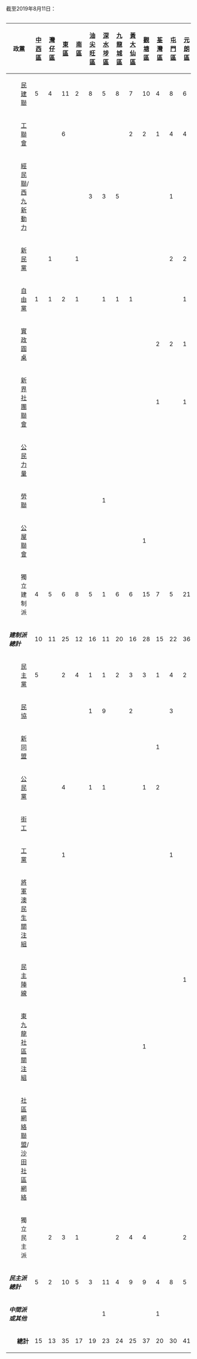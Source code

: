 截至2019年8月11日：
<div style="overflow:auto; width:100%">
{| class="wikitable" style="text-align:center; white-space:nowrap"
! colspan="3" | 政黨 !! [[中西區區議會|中西區]] !! [[灣仔區議會|灣仔區]] !! [[東區區議會|東區]] !! [[南區區議會|南區]] !! [[油尖旺區議會|油尖旺區]] !! [[深水埗區議會|深水埗區]] !! [[九龍城區議會|九龍城區]] !! [[黃大仙區議會|黃大仙區]] !! [[觀塘區議會|觀塘區]] !! [[荃灣區議會|荃灣區]] !! [[屯門區議會|屯門區]] !! [[元朗區議會|元朗區]] !! [[北區區議會|北區]] !! [[大埔區議會|大埔區]] !! [[西貢區議會|西貢區]] !! [[沙田區議會|沙田區]] !! [[葵青區議會|葵青區]] !! [[離島區議會|離島區]] !! 總計
|-
|rowspan="11" bgcolor="Pink"|
|bgcolor="{{Party meta/color/民建聯}}"|
|align="left"|[[民建聯]]||5||4||11||2||8||5||8||7||10||4||8||6||7||6||8||7||8||3||bgcolor="#efefef"|117
|- 
|bgcolor="{{Party meta/color/工聯會}}"|
|align="left"|[[工聯會]]||||||6||||||||||2||2||1||4||4||3||||1||||3||1||bgcolor="#efefef"|27
|-
|bgcolor="{{Party meta/color/經民聯}}"|
|align="left"|[[經民聯]]/[[西九新動力]]||||||||||3||3||5||||||||1||||||2||||1||3||||bgcolor="#efefef"|18
|- 
|bgcolor="{{Party meta/color/新民黨}}"|
|align="left"|[[新民黨 (香港)|新民黨]]||||1||||1||||||||||||||2||2||||||3||7||||1||bgcolor="#efefef"|17
|- 
|bgcolor="{{Party meta/color/自由黨}}"|
|align="left"|[[自由黨 (香港)|自由黨]]||1||1||2||1||||1||1||1||||||||1||||||||||||||bgcolor="#efefef"|9
|-
|bgcolor="{{Party meta/color/實政圓桌}}"|
|align="left"|[[實政圓桌]]||  || || || || || || || || || 2 || 2 || 1 ||  || || || || 2 ||||bgcolor="#efefef"|7
|-
|bgcolor="{{Party meta/color/新界社團聯會}}"|
|align="left"|[[新界社團聯會]]||||||||||||||||||||1||||1||||||||||||||bgcolor="#efefef"|2
|- 
|bgcolor="{{Party meta/color/公民力量 (香港)}}"|
|align="left"|[[公民力量 (香港)|公民力量]]||||||||||||||||||||||||||||||||2||||||bgcolor="#efefef"|2
|-
|bgcolor="{{Party meta/color/勞聯}}"|
|align="left"|[[港九勞工社團聯會|勞聯]]||||||||||||1||||||||||||||||||||||||||bgcolor="#efefef"|1
|-
|bgcolor="{{Party meta/color/公屋聯會}}"|
|align="left"|[[公屋聯會]]||||||||||||||||||1||||||||||||||||||||bgcolor="#efefef"|1
|-
|bgcolor="{{Party meta/color/獨立}}"|
|align="left"|獨立建制派||4||5||6||8||5||1||6||6||15||7||5||21||8||7||4||3||4||11||bgcolor="#efefef"|126
|- bgcolor="Pink"
|colspan="3" align="left"|'''''建制派總計'''''||10||11||25||12||16||11||20||16||28||15||22||36||18||15||16||20||20||16||327
|-
|rowspan="11" bgcolor="PaleGreen"|
|bgcolor="{{Party meta/color/民主黨}}"|
|align="left"|[[民主黨 (香港)|民主黨]]||5||||2||4||1||1||2||3||3||1||4||2||2||||||3||4||||bgcolor="#efefef"|37
|-
|bgcolor="{{Party meta/color/民協}}"|
|align="left"|[[民協]]||||||||||1||9||||2||||||3||||||||||||||||bgcolor="#efefef"|15
|-
|bgcolor="{{Party meta/color/新同盟}}"|
|align="left"|[[新同盟]]||||||||||||||||||||1||||||2||3||6||1||||||bgcolor="#efefef"|13
|-
|bgcolor="{{Party meta/color/公民黨}}"|
|align="left"|[[公民黨 (香港)|公民黨]]||||||4||||1||1||||||1||2||||||||||||2||||1||bgcolor="#efefef"|12
|-
|bgcolor="{{Party meta/color/街工}}"|
|align="left"|[[街工]]||||||||||||||||||||||||||||||||||5||||bgcolor="#efefef"|5
|-
|bgcolor="{{Party meta/color/工黨}}"|
|align="left"|[[工黨 (香港)|工黨]]||||||1||||||||||||||||1||||||||||1||||||bgcolor="#efefef"|3
|-
|bgcolor="{{Party meta/color/將軍澳民生關注組}}"|
|align="left"|[[將軍澳民生關注組]] || || ||  || || || || || || || ||  || || || || 2 || || ||||bgcolor="#efefef"|2
|-
|bgcolor="{{Party meta/color/民主陣線}}"|
|align="left"|[[民主陣線 (香港)|民主陣線]]||||||||||||||||||||||||1||||||||||||||bgcolor="#efefef"|1
|-
|bgcolor="{{Party meta/color/東九龍社區關注組}}"|
|align="left"|[[東九龍社區關注組]] || || || || || || || || || 1 || || || || || || || || ||||bgcolor="#efefef"|1
|-
|bgcolor="{{Party meta/color/沙田社區網絡}}"|
|align="left"|[[社區網絡聯盟]]/[[沙田社區網絡]]||||||||||||||||||||||||||||||||1||||||bgcolor="#efefef"|1
|-
|bgcolor="{{Party meta/color/獨立}}"|
|align="left"|獨立民主派||||2||3||1||||||2||4||4||||||2||||3||1||11||||1||bgcolor="#efefef"|34
|- bgcolor="PaleGreen"
|colspan="3" align="left"|'''''民主派總計'''''||5||2||10||5||3||11||4||9||9||4||8||5||4||6||9||19||9||2||124
|- bgcolor="#B399FF"
|colspan="3" align="left"|'''''中間派或其他'''''||||||||||||1||||||||1||||||||||4||||1||||7
|- bgcolor="E9E9E9"
|colspan="3" align="right"|'''總計'''||15||13||35||17||19||23||24||25||37||20||30||41||22||21||29||39||30||18||458
|}
</div>